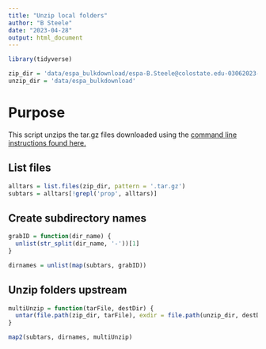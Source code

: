 ```yaml
---
title: "Unzip local folders"
author: "B Steele"
date: "2023-04-28"
output: html_document
---
```


```r
library(tidyverse)

zip_dir = 'data/espa_bulkdownload/espa-B.Steele@colostate.edu-03062023-140435-775'
unzip_dir = 'data/espa_bulkdownload'
```

# Purpose

This script unzips the tar.gz files downloaded using the [command line instructions found here.](https://github.com/rossyndicate/ROSS_RS_mini_tools/blob/main/espa_download/ESPA_bulkDownload_howto.Rmd)

## List files

```r
alltars = list.files(zip_dir, pattern = '.tar.gz')
subtars = alltars[!grepl('prop', alltars)]
```

## Create subdirectory names

```r
grabID = function(dir_name) {
  unlist(str_split(dir_name, '-'))[1]
}

dirnames = unlist(map(subtars, grabID))
```

## Unzip folders upstream

```r
multiUnzip = function(tarFile, destDir) {
  untar(file.path(zip_dir, tarFile), exdir = file.path(unzip_dir, destDir))
}

map2(subtars, dirnames, multiUnzip)
```
